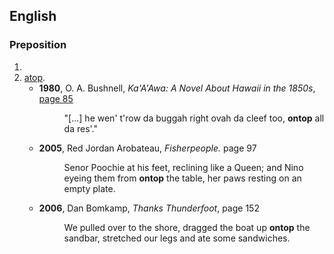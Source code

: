 ==English==
{{rfv|see [[on top]]}}

===Preposition===
{{en-prep}}

# {{misspelling of|on top}}
# [[atop]].
#*'''1980''', O. A. Bushnell, ''Ka'A'Awa: A Novel About Hawaii in the 1850s'', [http://books.google.com/books?id=7TjJGThGkukC&pg=PA85&dq=ontop+subject:fiction+-ontop-of&lr=lang_en&as_brr=0&ei=sHfVR4ekGJjSigHni5yFBA&sig=W7vuP0CkHkpQ27t9eEVsQrNcivY page 85]
#*: "[...] he wen' t'row da buggah right ovah da cleef too, '''ontop''' all da res'."
#*'''2005''', Red Jordan Arobateau, ''Fisherpeople.'' page 97
#*:Senor Poochie at his feet, reclining like a Queen; and Nino eyeing them from '''ontop''' the table, her paws resting on an empty plate.
#*'''2006''', Dan Bomkamp, ''Thanks Thunderfoot'', page 152
#*:We pulled over to the shore, dragged the boat up '''ontop''' the sandbar, stretched our legs and ate some sandwiches.